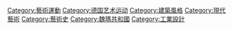{{Commonscat|Bauhaus}}

[[Category:藝術運動|Category:藝術運動]]
[[Category:德国艺术运动|Category:德国艺术运动]]
[[Category:建築風格|Category:建築風格]]
[[Category:現代藝術|Category:現代藝術]]
[[Category:藝術史|Category:藝術史]]
[[Category:魏瑪共和國|Category:魏瑪共和國]]
[[Category:工業設計|Category:工業設計]]